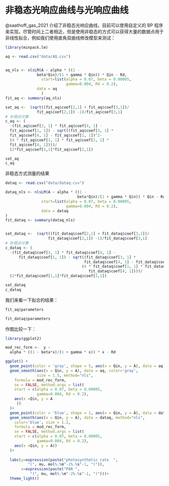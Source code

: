 # 非稳态光响应曲线与光响应曲线

@saathoff_gas_2021 介绍了非稳态光响应曲线，目前可以使用自定义的 BP 程序来实现。尽管时间上二者相近，但是使用非稳态的方式可以获得大量的数据点用于非线性拟合，例如我们使用直角双曲线修改模型来测试：

```r
library(minpack.lm)

aq <- read.csv("data/AQ.csv")


aq_nls <- nlsLM(A ~ alpha * ((1 - 
              beta*Qin)/(1 + gamma * Qin)) * Qin - Rd,
                start=list(alpha = 0.07, beta = 0.00005,
                           gamma=0.004, Rd = 0.2),
              data = aq
                )
fit_aq <- summary(aq_nls)

sat_aq <-  (sqrt((fit_aq$coef[2,1] + fit_aq$coef[3,1])/
              fit_aq$coef[2,1]) -1)/fit_aq$coef[3,1]
# 补偿点计算
c_aq <- (
  -(fit_aq$coef[3, 1] * fit_aq$coef[4, 1] - 
  fit_aq$coef[1, 1]) - sqrt((fit_aq$coef[3, 1] * 
  fit_aq$coef[4, 1] - fit_aq$coef[1, 1])^2- 
  (4 * fit_aq$coef[1, 1] * fit_aq$coef[2, 1] * 
  fit_aq$coef[4, 1])))/
  (2*fit_aq$coef[1,1]*fit_aq$coef[2,1])

sat_aq
c_aq
```


非稳态方式测量的结果

```r
dataq <- read.csv("data/dataq.csv")

dataq_nls <- nlsLM(A ~ alpha * ((1 - 
                                beta*Qin)/(1 + gamma * Qin)) * Qin - Rd,
                start=list(alpha = 0.07, beta = 0.00005,
                           gamma=0.004, Rd = 0.2),
                data = dataq
)
fit_dataq <- summary(dataq_nls)


sat_dataq <-  (sqrt((fit_dataq$coef[2,1] + fit_dataq$coef[3,1])/
                   fit_dataq$coef[2,1]) -1)/fit_dataq$coef[3,1]
# 补偿点计算
c_dataq <- (
  -(fit_dataq$coef[3, 1] * fit_dataq$coef[4, 1] - 
      fit_dataq$coef[1, 1]) - sqrt((fit_dataq$coef[3, 1] * 
                                   fit_dataq$coef[4, 1] - fit_dataq$coef[1, 1])^2- 
                                  (4 * fit_dataq$coef[1, 1] * fit_dataq$coef[2, 1] * 
                                     fit_dataq$coef[4, 1])))/
  (2*fit_dataq$coef[1,1]*fit_dataq$coef[2,1])

sat_dataq
c_dataq
```

我们来看一下拟合的结果：


```r
fit_aq$parameters
```

```r
fit_dataq$parameters
```



作图比较一下：

```r
library(ggplot2)

mod_rec_form <-  y ~ 
  alpha * ((1 - beta*x)/(1 + gamma * x)) * x - Rd

ggplot() +
  geom_point(color = 'gray', shape = 5, aes(x = Qin, y = A), data = aq) +
  geom_smooth(aes(x = Qin, y = A), data = aq, color='gray', 
              size = 1.5, method="nls", 
    formula = mod_rec_form, 
    se = FALSE, method.args = list(
    start = c(alpha = 0.07, beta = 0.00005,
              gamma=0.004, Rd = 0.2), 
    aes(x =Qin, y = A 
     ))
  )+
  geom_point(color = 'blue', shape = 1, aes(x = Qin, y = A), data = dataq) +
  geom_smooth(aes(x = Qin, y = A), data = dataq, method="nls", 
    color='blue', size = 1.2,
    formula = mod_rec_form, 
    se = FALSE, method.args = list(
    start = c(alpha = 0.07, beta = 0.00005,
              gamma=0.004, Rd = 0.2), 
    aes(x =Qin, y = A))
  )+
  
  labs(y=expression(paste("photosynthetic rate  ", 
          "(", mu, mol%.%m^-2%.%s^-1, ")")), 
       x=expression(paste("PAR ", 
           "(", mu, mol%.%m^-2%.%s^-1, ")")))+
  theme_light()
```

